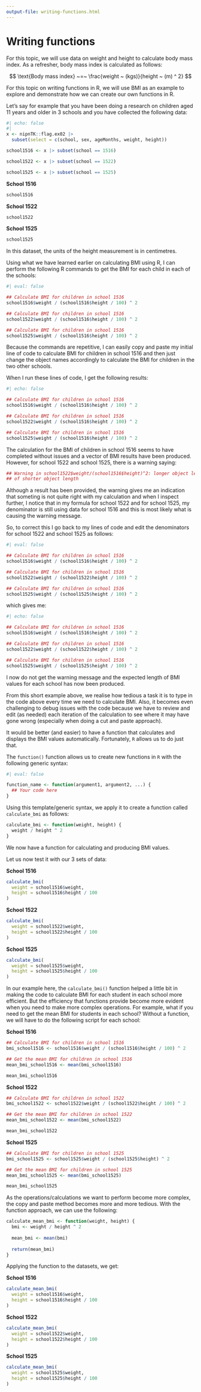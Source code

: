 ```yaml
---
output-file: writing-functions.html
---
```


# Writing functions {#sec-write-functions}

For this topic, we will use data on weight and height to calculate body mass index. As a refresher, body mass index is calculated as follows:

$$ \text{Body mass index} ~=~ \frac{weight ~ (kgs)}{height ~ (m) ^ 2} $$

For this topic on writing functions in R, we will use BMI as an example to explore and demonstrate how we can create our own functions in R.

Let's say for example that you have been doing a research on children aged 11 years and older in 3 schools and you have collected the following data:

```r
#| echo: false
#| 
x <- nipnTK::flag.ex02 |>
  subset(select = c(school, sex, ageMonths, weight, height))

school1516 <- x |> subset(school == 1516)

school1522 <- x |> subset(school == 1522)

school1525 <- x |> subset(school == 1525)
```

**School 1516**
```r
school1516
```

**School 1522**
```r
school1522
```

**School 1525**
```r
school1525
```

In this dataset, the units of the height measurement is in centimetres.

Using what we have learned earlier on calculating BMI using R, I can perform the following R commands to get the BMI for each child in each of the schools:

```r
#| eval: false

## Calculate BMI for children in school 1516
school1516$weight / (school1516$height / 100) ^ 2

## Calculate BMI for children in school 1516
school1522$weight / (school1516$height / 100) ^ 2

## Calculate BMI for children in school 1516
school1525$weight / (school1516$height / 100) ^ 2
```

Because the commands are repetitive, I can easily copy and paste my initial line of code to calculate BMI for children in school 1516 and then just change the object names accordingly to calculate the BMI for children in the two other schools.

When I run these lines of code, I get the following results:

```r
#| echo: false

## Calculate BMI for children in school 1516
school1516$weight / (school1516$height / 100) ^ 2

## Calculate BMI for children in school 1516
school1522$weight / (school1516$height / 100) ^ 2

## Calculate BMI for children in school 1516
school1525$weight / (school1516$height / 100) ^ 2
```

The calculation for the BMI of children in school 1516 seems to have completed without issues and a vector of BMI results have been produced. However, for school 1522 and school 1525, there is a warning saying:

```R
## Warning in school1522$weight/(school1516$height)^2: longer object length is not a multiple
## of shorter object length
```

Although a result has been provided, the warning gives me an indication that someting is not quite right with my calculation and when I inspect further, I notice that in my formula for school 1522 and for school 1525, my denominator is still using data for school 1516 and this is most likely what is causing the warning message.

So, to correct this I go back to my lines of code and edit the denominators for school 1522 and school 1525 as follows:

```r
#| eval: false

## Calculate BMI for children in school 1516
school1516$weight / (school1516$height / 100) ^ 2

## Calculate BMI for children in school 1516
school1522$weight / (school1522$height / 100) ^ 2

## Calculate BMI for children in school 1516
school1525$weight / (school1525$height / 100) ^ 2
```

which gives me:

```r
#| echo: false

## Calculate BMI for children in school 1516
school1516$weight / (school1516$height / 100) ^ 2

## Calculate BMI for children in school 1516
school1522$weight / (school1522$height / 100) ^ 2

## Calculate BMI for children in school 1516
school1525$weight / (school1525$height / 100) ^ 2
```

I now do not get the warning message and the expected length of BMI values for each school has now been produced.

From this short example above, we realise how tedious a task it is to type in the code above every time we need to calculate BMI. Also, it becomes even challenging to debug issues with the code because we have to review and edit (as needed) each iteration of the calculation to see where it may have gone wrong (especially when doing a cut and paste approach).

It would be better (and easier) to have a function that calculates and displays the BMI values automatically. Fortunately, `R` allows us to do just that.

The `function()` function allows us to create new functions in `R` with the following generic syntax:

```r
#| eval: false

function_name <- function(argument1, argument2, ...) {
  ## Your code here
}
```

Using this template/generic syntax, we apply it to create a function called `calculate_bmi` as follows:

```r
calculate_bmi <- function(weight, height) {
  weight / height ^ 2
}
```

We now have a function for calculating and producing BMI values.

Let us now test it with our 3 sets of data:

**School 1516**
```r
calculate_bmi(
  weight = school1516$weight,
  height = school1516$height / 100
)
```

**School 1522**
```r
calculate_bmi(
  weight = school1522$weight,
  height = school1522$height / 100
)
```

**School 1525**
```r
calculate_bmi(
  weight = school1525$weight,
  height = school1525$height / 100
)
```


In our example here, the `calculate_bmi()` function helped a little bit in making the code to calculate BMI for each student in each school more efficient. But the efficiency that functions provide become more evident when you need to make more complex operations. For example, what if you need to get the mean BMI for students in each school? Without a function, we will have to do the following script for each school:

**School 1516**
```r
## Calculate BMI for children in school 1516
bmi_school1516 <- school1516$weight / (school1516$height / 100) ^ 2

## Get the mean BMI for children in school 1516
mean_bmi_school1516 <- mean(bmi_school1516)

mean_bmi_school1516
```

**School 1522**
```r
## Calculate BMI for children in school 1522
bmi_school1522 <- school1522$weight / (school1522$height / 100) ^ 2

## Get the mean BMI for children in school 1522
mean_bmi_school1522 <- mean(bmi_school1522)

mean_bmi_school1522
```

**School 1525**
```r
## Calculate BMI for children in school 1525
bmi_school1525 <- school1525$weight / (school1525$height) ^ 2

## Get the mean BMI for children in school 1525
mean_bmi_school1525 <- mean(bmi_school1525)

mean_bmi_school1525
```

As the operations/calculations we want to perform become more complex, the copy and paste method becomes more and more tedious. With the function approach, we can use the following:

```r
calculate_mean_bmi <- function(weight, height) {
  bmi <- weight / height ^ 2
  
  mean_bmi <- mean(bmi)
  
  return(mean_bmi)
}
```

Applying the function to the datasets, we get:

**School 1516**
```r
calculate_mean_bmi(
  weight = school1516$weight,
  height = school1516$height / 100
)
```

**School 1522**
```r
calculate_mean_bmi(
  weight = school1522$weight,
  height = school1522$height / 100
)
```

**School 1525**
```r
calculate_mean_bmi(
  weight = school1525$weight,
  height = school1525$height / 100
)
```

